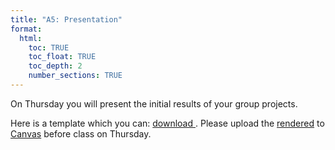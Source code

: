 ```yaml
---
title: "A5: Presentation"
format:
  html:
    toc: TRUE
    toc_float: TRUE
    toc_depth: 2
    number_sections: TRUE
---
```


On Thursday you will present the initial results of your group projects.

Here is a template which you can: <a href="pols1600_presentation_template.qmd" download="" > download </a>. Please upload the [rendered](https://pols1600.paultesta.org/assignments/pols1600_presentation_template) to [Canvas](https://canvas.brown.edu/courses/1094972/assignments) before class on Thursday.

